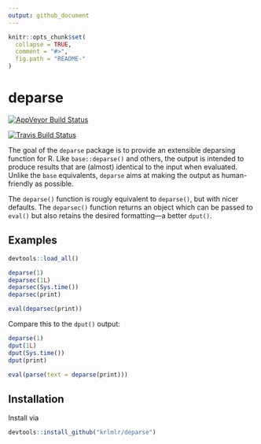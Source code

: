 ```yaml
---
output: github_document
---
```


<!-- README.md is generated from README.Rmd. Please edit that file -->

```r
knitr::opts_chunk$set(
  collapse = TRUE,
  comment = "#>",
  fig.path = "README-"
)
```

# deparse

[![AppVeyor Build Status](https://ci.appveyor.com/api/projects/status/github/krlmlr/deparse?branch=master&svg=true)](https://ci.appveyor.com/project/krlmlr/deparse)

[![Travis Build Status](https://www.travis-ci.org/krlmlr/deparse.svg?branch=master)](https://www.travis-ci.org/krlmlr/deparse)

The goal of the `deparse` package is to provide an extensible deparsing function for R.
Like `base::deparse()` and others, the output is intended to produce results that are (almost) identical to the input when evaluated.
Unlike the `base` equivalents, `deparse` aims at making the output as human-friendly as possible.

The `deparse()` function is rougly equivalent to `deparse()`, but with nicer defaults.
The `deparsec()` function returns an object which can be passed to `eval()` but also retains the desired formatting---a better `dput()`.


## Examples

```r
devtools::load_all()
```

```r
deparse(1)
deparsec(1L)
deparsec(Sys.time())
deparsec(print)

eval(deparsec(print))
```

Compare this to the `dput()` output:

```r
deparse(1)
dput(1L)
dput(Sys.time())
dput(print)

eval(parse(text = deparse(print)))
```


## Installation

Install via

```r
devtools::install_github("krlmlr/deparse")
```

